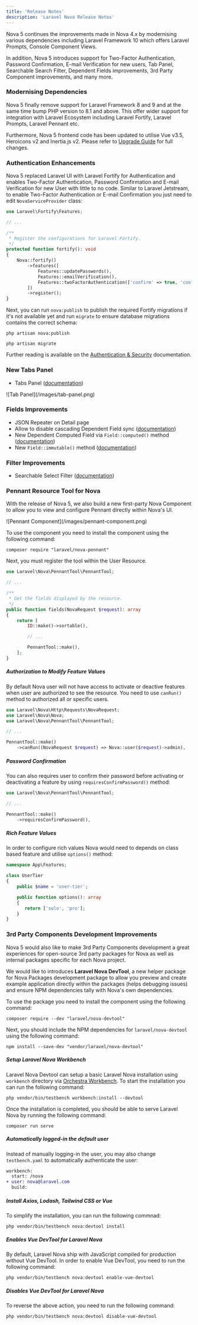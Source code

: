 ```yaml
---
title: 'Release Notes'
description: 'Laravel Nova Release Notes'
---
```


Nova 5 continues the improvements made in Nova 4.x by modernising various dependencies including Laravel Framework 10 which offers Laravel Prompts, Console Component Views.

In addition, Nova 5 introduces support for Two-Factor Authentication, Password Confirmation, E-mail Verification for new users, Tab Panel, Searchable Search Filter, Dependent Fields improvements, 3rd Party Component improvements, and many more.

### Modernising Dependencies

Nova 5 finally remove support for Laravel Framework 8 and 9 and at the same time bump PHP version to 8.1 and above. This offer wider support for integration with Laravel Ecosystem including Laravel Fortify, Laravel Prompts, Laravel Pennant etc.

Furthermore, Nova 5 frontend code has been updated to utilise Vue v3.5, Heroicons v2 and Inertia.js v2. Please refer to [Upgrade Guide](./upgrade#dependency-upgrades) for full changes.

### Authentication Enhancements

Nova 5 replaced Laravel UI with Laravel Fortify for Authentication and enables Two-Factor Authentication, Password Confirmation and E-mail Verification for new User with little to no code. Similar to Laravel Jetstream, to enable Two-Factor Authentication or E-mail Confirmation you just need to edit `NovaServiceProvider` class:

```php app/Providers/NovaServiceProvider.php {1,13,14}
use Laravel\Fortify\Features;

// ...

/**
 * Register the configurations for Laravel Fortify.
 */
protected function fortify(): void
{
    Nova::fortify()
        ->features([
            Features::updatePasswords(),
            Features::emailVerification(),
            Features::twoFactorAuthentication(['confirm' => true, 'confirmPassword' => true]),
        ])
        ->register();
}
```

Next, you can run `nova:publish` to publish the required Fortify migrations if it's not available yet and run `migrate` to ensure database migrations contains the correct schema:

```shell
php artisan nova:publish

php artisan migrate
```

Further reading is available on the [Authentication &amp; Security](./installation#authentication-and-security) documentation.

### New Tabs Panel

* Tabs Panel ([documentation](./resources/panels#tabs))

<Frame>
![Tab Panel](/images/tab-panel.png)
</Frame>

### Fields Improvements

* JSON Repeater on Detail page
* Allow to disable cascading Dependent Field sync ([documentation](./resources/dependent-fields#disable-cascading-dependent-field-sync-event))
* New Dependent Computed Field via `Field::computed()` method ([documentation](./resources/dependent-fields#dependable-computed-fields))
* New `Field::immutable()` method ([documentation](./resources/fields#immutable-fields))

### Filter Improvements

* Searchable Select Filter ([documentation](./filters/registering-filters#searchable-select-filter))

### Pennant Resource Tool for Nova

With the release of Nova 5, we also build a new first-party Nova Component to allow you to view and configure Pennant directly within Nova's UI.

<Frame>
![Pennant Component](/images/pennant-component.png)
</Frame>

To use the component you need to install the component using the following command:

```shell
composer require "laravel/nova-pennant"
```

Next, you must register the tool within the User Resource.

```php app/Nova/User.php {1,15}
use Laravel\Nova\PennantTool\PennantTool;

// ...

/**
 * Get the fields displayed by the resource.
 */
public function fields(NovaRequest $request): array
{
    return [
        ID::make()->sortable(),

        // ...

        PennantTool::make(),
    ];
}
```

##### Authorization to Modify Feature Values

By default Nova user will not have access to activate or deactive features when user are authorized to see the resource. You need to use `canRun()` method to authorized all or specific users.

```php app/Nova/User.php {8}
use Laravel\Nova\Http\Requests\NovaRequest;
use Laravel\Nova\Nova;
use Laravel\Nova\PennantTool\PennantTool;

// ...

PennantTool::make()
    ->canRun((NovaRequest $request) => Nova::user($request)->admin),
```

##### Password Confirmation

You can also requires user to confirm their password before activating or deactivating a feature by using `requiresConfirmPassword()` method:

```php app/Nova/User.php {6}
use Laravel\Nova\PennantTool\PennantTool;

// ...

PennantTool::make()
    ->requiresConfirmPassword(),
```

##### Rich Feature Values

In order to configure rich values Nova would need to depends on class based feature and utilise `options()` method:

```php app/Features/UserTier.php {7-10}
namespace App\Features;

class UserTier 
{
    public $name = 'user-tier';

    public function options(): array 
    {
       return ['solo', 'pro'];
    }
}
```

### 3rd Party Components Development Improvements

Nova 5 would also like to make 3rd Party Components development a great experiences for open-source 3rd party packages for Nova as well as internal packages specific for each Nova project.

We would like to introduces **Laravel Nova DevTool**, a new helper package for Nova Packages development package to allow you preview and create example application directly within the packages (helps debugging issues) and ensure NPM dependencies tally with Nova's own dependencies.

To use the package you need to install the component using the following command:

```shell
composer require --dev "laravel/nova-devtool"
```

Next, you should include the NPM dependencies for `laravel/nova-devtool` using the following command:

```shell
npm install --save-dev "vendor/laravel/nova-devtool"
```

##### Setup Laravel Nova Workbench

Laravel Nova Devtool can setup a basic Laravel Nova installation using `workbench` directory via [Orchestra Workbench](https://github.com/orchestral/workbench). To start the installation you can run the following command:

```shell
php vendor/bin/testbench workbench:install --devtool
```

Once the installation is completed, you should be able to serve Laravel Nova by running the following command:

```shell
composer run serve
```

##### Automatically logged-in the default user

Instead of manually logging-in the user, you may also change `testbench.yaml` to automatically authenticate the user:

```diff testbench.yaml
workbench:
  start: /nova
+ user: nova@laravel.com
  build:
```

##### Install Axios, Lodash, Tailwind CSS or Vue

To simplify the installation, you can run the following commnad:

```shell
php vendor/bin/testbench nova:devtool install
```

##### Enables Vue DevTool for Laravel Nova

By default, Laravel Nova ship with JavaScript compiled for production without Vue DevTool. In order to enable Vue DevTool, you need to run the following command:

```shell
php vendor/bin/testbench nova:devtool enable-vue-devtool
```

##### Disables Vue DevTool for Laravel Nova

To reverse the above action, you need to run the following command:

```shell
php vendor/bin/testbench nova:devtool disable-vue-devtool
```
